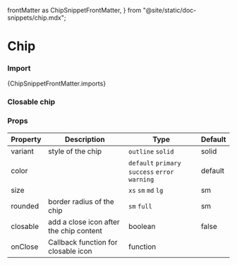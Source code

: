   frontMatter as ChipSnippetFrontMatter,
} from "@site/static/doc-snippets/chip.mdx";

# Chip

### Import

<CodeBlock language="jsx">{ChipSnippetFrontMatter.imports}</CodeBlock>

<ChipSnippet />

### Closable chip

<ChipClosableSnippet />

### Props

| Property | Description                             | Type                                            | Default |
| -------- | --------------------------------------- | ----------------------------------------------- | ------- |
| variant  | style of the chip                       | `outline` `solid`                               | solid   |
| color    |                                         | `default` `primary` `success` `error` `warning` | default |
| size     |                                         | `xs` `sm` `md` `lg`                             | sm      |
| rounded  | border radius of the chip               | `sm` `full`                                     | sm      |
| closable | add a close icon after the chip content | boolean                                         | false   |
| onClose  | Callback function for closable icon     | function                                        |         |
